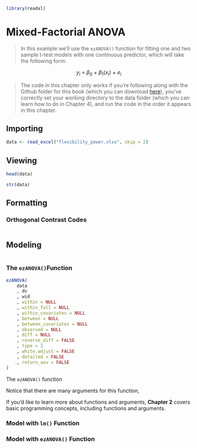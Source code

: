 ```r
library(readxl)
```

# Mixed-Factorial ANOVA

> In this example we'll use the `ezANOVA()` function for fitting one and two sample t-test models with one continuous predictor, which will take the following form: 

$$y_i\ =\ \beta_0\ +\ \beta_1\left(x_i\right)\ +\ e_i$$

> The code in this chapter only works if you're following along with the Github folder for this book (which you can download [here](https://github.com/JasonDude16)), you've correctly set your working directory to the data folder (which you can learn how to do in Chapter 4), and run the code in the order it appears in this chapter. 

## Importing {-}
```r
data <- read_excel("flexibility_power.xlsx", skip = 2)
```

## Viewing {-}
```r
head(data)
```

```r
str(data)
```

## Formatting {-}

### Orthogonal Contrast Codes {-}

```r

```

## Modeling {-}
```r

```

### The `ezANOVA()`Function {-}

```r
ezANOVA(
    data
    , dv
    , wid
    , within = NULL
    , within_full = NULL
    , within_covariates = NULL
    , between = NULL
    , between_covariates = NULL
    , observed = NULL
    , diff = NULL
    , reverse_diff = FALSE
    , type = 2
    , white.adjust = FALSE
    , detailed = FALSE
    , return_aov = FALSE
)
```

The `ezANOVA()` function 

Notice that there are many arguments for this function,

If you'd like to learn more about functions and arguments, **Chapter 2** covers basic programming concepts, including functions and arguments.

### Model with `lm()` Function {-}

### Model with `ezANOVA()` Function {-}
